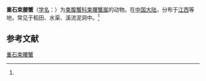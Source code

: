 {{Speciesbox
| name = 重石束腰蟹
| status = 
| status_system = 
| image = 
| genus = Somanniathelphusa
| species = zhongshiensis
| authority = (Dai, 1994)<ref name='id12076'>{{cite web| url =http://www.bioinfo.cn/db05/BjdwSpecies.php?action=view&id=12076| title =重石束腰蟹| work =《中国动物物种编目数据库》| publisher =中国科学院微生物研究所| author =中国科学院动物研究所| accessdate =2009-04-28| deadurl =yes| archiveurl =https://web.archive.org/web/20160305011136/http://www.bioinfo.cn/db05/BjdwSpecies.php?action=view&id=12076| archivedate =2016-03-05}}</ref>
}}

'''重石束腰蟹'''（[[学名|学名]]：{{lang|la|''Somanniathelphusa zhongshiensis''}}）为[[束腹蟹科|束腹蟹科]][[束腰蟹属|束腰蟹属]]的动物。在[[中国大陆|中国大陆]]，分布于[[江西|江西]]等地，常见于稻田、水渠、溪流泥洞中。<ref name='id12076'/>

== 参考文献 ==
{{reflist}}

{{Wikispecies|Somanniathelphusa zhongshiensis}}
{{Taxonbar|from=Q14365421}}

[[Category:束腰蟹属|重石束腰蟹]]


{{螃蟹小作品}}
